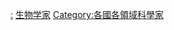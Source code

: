 {{依國家來作的分類}}
{{Commonscat|Biologists by country}}

[[Category:各国生命科学|:]]
[[Category:生物学家|]]
[[Category:各國各領域科學家|Category:各國各領域科學家]]